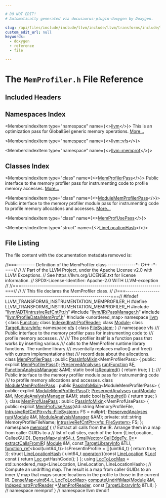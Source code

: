 ```yaml
---

# DO NOT EDIT!
# Automatically generated via docusaurus-plugin-doxygen by Doxygen.

slug: /api/files/include/include/llvm/include/llvm/transforms/include/llvm/transforms/instrumentation/memprofiler-h
custom_edit_url: null
keywords:
  - doxygen
  - reference
  - file

---
```





# The `MemProfiler.h` File Reference

<DoxygenPage pluginConfig={pluginConfig}>



## Included Headers

<IncludesList>
<IncludesListItem
  filePath="llvm/ADT/IntrusiveRefCntPtr.h"
  permalink="/docs/api/files/include/include/llvm/include/llvm/adt/intrusiverefcntptr-h"
  isLocal="true" />
<IncludesListItem
  filePath="llvm/IR/PassManager.h"
  permalink="/docs/api/files/include/include/llvm/include/llvm/ir/passmanager-h"
  isLocal="true" />
<IncludesListItem
  filePath="llvm/ProfileData/MemProf.h"
  permalink="/docs/api/files/include/include/llvm/include/llvm/profiledata/memprof-h"
  isLocal="true" />
<IncludesListItem
  filePath="unordered_map"
  permalink=""
  isLocal="false" />
</IncludesList>

## Namespaces Index

<MembersIndex>

<MembersIndexItem
  type="namespace"
  name={<><a href="/docs/api/namespaces/llvm">llvm</a></>}>
This is an optimization pass for GlobalISel generic memory operations. <a href="/docs/api/namespaces/llvm/#details">More...</a>
</MembersIndexItem>

<MembersIndexItem
  type="namespace"
  name={<><a href="/docs/api/namespaces/llvm/vfs">llvm::vfs</a></>}>
</MembersIndexItem>

<MembersIndexItem
  type="namespace"
  name={<><a href="/docs/api/namespaces/llvm/memprof">llvm::memprof</a></>}>
</MembersIndexItem>

</MembersIndex>

## Classes Index

<MembersIndex>

<MembersIndexItem
  type="class"
  name={<><a href="/docs/api/classes/llvm/memprofilerpass">MemProfilerPass</a></>}>
Public interface to the memory profiler pass for instrumenting code to profile memory accesses. <a href="/docs/api/classes/llvm/memprofilerpass/#details">More...</a>
</MembersIndexItem>

<MembersIndexItem
  type="class"
  name={<><a href="/docs/api/classes/llvm/modulememprofilerpass">ModuleMemProfilerPass</a></>}>
Public interface to the memory profiler module pass for instrumenting code to profile memory allocations and accesses. <a href="/docs/api/classes/llvm/modulememprofilerpass/#details">More...</a>
</MembersIndexItem>

<MembersIndexItem
  type="class"
  name={<><a href="/docs/api/classes/llvm/memprofusepass">MemProfUsePass</a></>}>
</MembersIndexItem>

<MembersIndexItem
  type="struct"
  name={<><a href="/docs/api/structs/llvm/memprof/linelocationhash">LineLocationHash</a></>}>
</MembersIndexItem>

</MembersIndex>


## File Listing

The file content with the documentation metadata removed is:

<ProgramListing>

<Link id="l00001" /><CodeLine lineNumber="1"><Highlight kind="comment">//===--------- Definition of the MemProfiler class --------------&#42;- C++ -&#42;-===//</Highlight><Highlight kind="normal"></Highlight></CodeLine>
<Link id="l00002" /><CodeLine lineNumber="2"><Highlight kind="normal"></Highlight><Highlight kind="comment">//</Highlight><Highlight kind="normal"></Highlight></CodeLine>
<Link id="l00003" /><CodeLine lineNumber="3"><Highlight kind="normal"></Highlight><Highlight kind="comment">// Part of the LLVM Project, under the Apache License v2.0 with LLVM Exceptions.</Highlight><Highlight kind="normal"></Highlight></CodeLine>
<Link id="l00004" /><CodeLine lineNumber="4"><Highlight kind="normal"></Highlight><Highlight kind="comment">// See https://llvm.org/LICENSE.txt for license information.</Highlight><Highlight kind="normal"></Highlight></CodeLine>
<Link id="l00005" /><CodeLine lineNumber="5"><Highlight kind="normal"></Highlight><Highlight kind="comment">// SPDX-License-Identifier: Apache-2.0 WITH LLVM-exception</Highlight><Highlight kind="normal"></Highlight></CodeLine>
<Link id="l00006" /><CodeLine lineNumber="6"><Highlight kind="normal"></Highlight><Highlight kind="comment">//</Highlight><Highlight kind="normal"></Highlight></CodeLine>
<Link id="l00007" /><CodeLine lineNumber="7"><Highlight kind="normal"></Highlight><Highlight kind="comment">//===----------------------------------------------------------------------===//</Highlight><Highlight kind="normal"></Highlight></CodeLine>
<Link id="l00008" /><CodeLine lineNumber="8"><Highlight kind="normal"></Highlight><Highlight kind="comment">//</Highlight><Highlight kind="normal"></Highlight></CodeLine>
<Link id="l00009" /><CodeLine lineNumber="9"><Highlight kind="normal"></Highlight><Highlight kind="comment">// This file declares the MemProfiler class.</Highlight><Highlight kind="normal"></Highlight></CodeLine>
<Link id="l00010" /><CodeLine lineNumber="10"><Highlight kind="normal"></Highlight><Highlight kind="comment">//</Highlight><Highlight kind="normal"></Highlight></CodeLine>
<Link id="l00011" /><CodeLine lineNumber="11"><Highlight kind="normal"></Highlight><Highlight kind="comment">//===----------------------------------------------------------------------===//</Highlight><Highlight kind="normal"></Highlight></CodeLine>
<Link id="l00012" /><CodeLine lineNumber="12"><Highlight kind="normal"></Highlight><Highlight kind="preprocessor">#ifndef LLVM&#95;TRANSFORMS&#95;INSTRUMENTATION&#95;MEMPROFILER&#95;H</Highlight><Highlight kind="normal"></Highlight></CodeLine>
<Link id="l00013" /><CodeLine lineNumber="13"><Highlight kind="normal"></Highlight><Highlight kind="preprocessor">#define LLVM&#95;TRANSFORMS&#95;INSTRUMENTATION&#95;MEMPROFILER&#95;H</Highlight><Highlight kind="normal"></Highlight></CodeLine>
<Link id="l00014" /><CodeLine lineNumber="14"><Highlight kind="normal"></Highlight></CodeLine>
<Link id="l00015" /><CodeLine lineNumber="15"><Highlight kind="normal"></Highlight><Highlight kind="preprocessor">#include &quot;<a href="/docs/api/files/include/include/llvm/include/llvm/adt/intrusiverefcntptr-h">llvm/ADT/IntrusiveRefCntPtr.h</a>&quot;</Highlight><Highlight kind="normal"></Highlight></CodeLine>
<Link id="l00016" /><CodeLine lineNumber="16"><Highlight kind="normal"></Highlight><Highlight kind="preprocessor">#include &quot;<a href="/docs/api/files/include/include/llvm/include/llvm/ir/passmanager-h">llvm/IR/PassManager.h</a>&quot;</Highlight><Highlight kind="normal"></Highlight></CodeLine>
<Link id="l00017" /><CodeLine lineNumber="17"><Highlight kind="normal"></Highlight><Highlight kind="preprocessor">#include &quot;<a href="/docs/api/files/include/include/llvm/include/llvm/profiledata/memprof-h">llvm/ProfileData/MemProf.h</a>&quot;</Highlight><Highlight kind="normal"></Highlight></CodeLine>
<Link id="l00018" /><CodeLine lineNumber="18"><Highlight kind="normal"></Highlight></CodeLine>
<Link id="l00019" /><CodeLine lineNumber="19"><Highlight kind="normal"></Highlight><Highlight kind="preprocessor">#include &lt;unordered&#95;map&gt;</Highlight><Highlight kind="normal"></Highlight></CodeLine>
<Link id="l00020" /><CodeLine lineNumber="20"><Highlight kind="normal"></Highlight></CodeLine>
<Link id="l00021" /><CodeLine lineNumber="21"><Highlight kind="normal"></Highlight><Highlight kind="keyword">namespace </Highlight><Highlight kind="normal"><a href="/docs/api/namespaces/llvm">llvm</a> &#123;</Highlight></CodeLine>
<Link id="l00022" /><CodeLine lineNumber="22"><Highlight kind="normal"></Highlight><Highlight kind="keyword">class </Highlight><Highlight kind="normal"><a href="/docs/api/classes/llvm/function">Function</a>;</Highlight></CodeLine>
<Link id="l00023" /><CodeLine lineNumber="23"><Highlight kind="normal"></Highlight><Highlight kind="keyword">class </Highlight><Highlight kind="normal"><a href="/docs/api/classes/llvm/indexedinstrprofreader">IndexedInstrProfReader</a>;</Highlight></CodeLine>
<Link id="l00024" /><CodeLine lineNumber="24"><Highlight kind="normal"></Highlight><Highlight kind="keyword">class </Highlight><Highlight kind="normal"><a href="/docs/api/classes/llvm/module">Module</a>;</Highlight></CodeLine>
<Link id="l00025" /><CodeLine lineNumber="25"><Highlight kind="normal"></Highlight><Highlight kind="keyword">class </Highlight><Highlight kind="normal"><a href="/docs/api/classes/llvm/targetlibraryinfo">TargetLibraryInfo</a>;</Highlight></CodeLine>
<Link id="l00026" /><CodeLine lineNumber="26"><Highlight kind="normal"></Highlight></CodeLine>
<Link id="l00027" /><CodeLine lineNumber="27"><Highlight kind="normal"></Highlight><Highlight kind="keyword">namespace </Highlight><Highlight kind="normal"><a href="/docs/api/namespaces/llvm/vfs">vfs</a> &#123;</Highlight></CodeLine>
<Link id="l00028" /><CodeLine lineNumber="28"><Highlight kind="normal"></Highlight><Highlight kind="keyword">class </Highlight><Highlight kind="normal"><a href="/docs/api/classes/llvm/vfs/filesystem">FileSystem</a>;</Highlight></CodeLine>
<Link id="l00029" /><CodeLine lineNumber="29"><Highlight kind="normal">&#125; </Highlight><Highlight kind="comment">// namespace vfs</Highlight><Highlight kind="normal"></Highlight></CodeLine>
<Link id="l00030" /><CodeLine lineNumber="30"><Highlight kind="normal"></Highlight><Highlight kind="comment"></Highlight></CodeLine>
<Link id="l00031" /><CodeLine lineNumber="31"><Highlight kind="comment">/// Public interface to the memory profiler pass for instrumenting code to</Highlight></CodeLine>
<Link id="l00032" /><CodeLine lineNumber="32"><Highlight kind="comment">/// profile memory accesses.</Highlight></CodeLine>
<Link id="l00033" /><CodeLine lineNumber="33"><Highlight kind="comment">///</Highlight></CodeLine>
<Link id="l00034" /><CodeLine lineNumber="34"><Highlight kind="comment">/// The profiler itself is a function pass that works by inserting various</Highlight></CodeLine>
<Link id="l00035" /><CodeLine lineNumber="35"><Highlight kind="comment">/// calls to the MemProfiler runtime library functions. The runtime library</Highlight></CodeLine>
<Link id="l00036" /><CodeLine lineNumber="36"><Highlight kind="comment">/// essentially replaces malloc() and free() with custom implementations that</Highlight></CodeLine>
<Link id="l00037" /><CodeLine lineNumber="37"><Highlight kind="comment">/// record data about the allocations.</Highlight><Highlight kind="normal"></Highlight></CodeLine>
<Link id="l00038" /><CodeLine lineNumber="38" lineLink="/docs/api/classes/llvm/memprofilerpass"><Highlight kind="normal"></Highlight><Highlight kind="keyword">class </Highlight><Highlight kind="normal"><a href="/docs/api/classes/llvm/memprofilerpass/#a93e296a07858458f6bd1a64c3bee364e">MemProfilerPass</a> : </Highlight><Highlight kind="keyword">public</Highlight><Highlight kind="normal"> <a href="/docs/api/structs/llvm/passinfomixin">PassInfoMixin</a>&lt;MemProfilerPass&gt; &#123;</Highlight></CodeLine>
<Link id="l00039" /><CodeLine lineNumber="39"><Highlight kind="normal"></Highlight><Highlight kind="keyword">public</Highlight><Highlight kind="normal">:</Highlight></CodeLine>
<Link id="l00040" /><CodeLine lineNumber="40" lineLink="/docs/api/classes/llvm/memprofilerpass/#a93e296a07858458f6bd1a64c3bee364e"><Highlight kind="normal">  </Highlight><Highlight kind="keyword">explicit</Highlight><Highlight kind="normal"> <a href="/docs/api/classes/llvm/memprofilerpass/#a93e296a07858458f6bd1a64c3bee364e">MemProfilerPass</a>();</Highlight></CodeLine>
<Link id="l00041" /><CodeLine lineNumber="41"><Highlight kind="normal">  <a href="/docs/api/classes/llvm/preservedanalyses">PreservedAnalyses</a> <a href="/docs/api/classes/llvm/memprofilerpass/#a9da61a3f33d95e94a03f2b2431100492">run</a>(<a href="/docs/api/classes/llvm/function">Function</a> &amp;<a href="/docs/api/files/lib/lib/support/md5-cpp/#a96d73bbd7af15cb1fc38c3f4a3bd82e9">F</a>, <a href="/docs/api/namespaces/llvm/#adce09a5a0de0e3177eb00e932734af2f">FunctionAnalysisManager</a> &amp;AM);</Highlight></CodeLine>
<Link id="l00042" /><CodeLine lineNumber="42" lineLink="/docs/api/classes/llvm/memprofilerpass/#aea73b46b95af371d4f718f6969203e88"><Highlight kind="normal">  </Highlight><Highlight kind="keyword">static</Highlight><Highlight kind="normal"> </Highlight><Highlight kind="keywordtype">bool</Highlight><Highlight kind="normal"> <a href="/docs/api/classes/llvm/memprofilerpass/#aea73b46b95af371d4f718f6969203e88">isRequired</a>() &#123; </Highlight><Highlight kind="keywordflow">return</Highlight><Highlight kind="normal"> </Highlight><Highlight kind="keyword">true</Highlight><Highlight kind="normal">; &#125;</Highlight></CodeLine>
<Link id="l00043" /><CodeLine lineNumber="43"><Highlight kind="normal">&#125;;</Highlight></CodeLine>
<Link id="l00044" /><CodeLine lineNumber="44"><Highlight kind="normal"></Highlight><Highlight kind="comment"></Highlight></CodeLine>
<Link id="l00045" /><CodeLine lineNumber="45"><Highlight kind="comment">/// Public interface to the memory profiler module pass for instrumenting code</Highlight></CodeLine>
<Link id="l00046" /><CodeLine lineNumber="46"><Highlight kind="comment">/// to profile memory allocations and accesses.</Highlight><Highlight kind="normal"></Highlight></CodeLine>
<Link id="l00047" /><CodeLine lineNumber="47" lineLink="/docs/api/classes/llvm/modulememprofilerpass"><Highlight kind="normal"></Highlight><Highlight kind="keyword">class </Highlight><Highlight kind="normal"><a href="/docs/api/classes/llvm/modulememprofilerpass/#a7aa3dc81bbdc76cddc65faedf137c16c">ModuleMemProfilerPass</a> : </Highlight><Highlight kind="keyword">public</Highlight><Highlight kind="normal"> <a href="/docs/api/structs/llvm/passinfomixin">PassInfoMixin</a>&lt;ModuleMemProfilerPass&gt; &#123;</Highlight></CodeLine>
<Link id="l00048" /><CodeLine lineNumber="48"><Highlight kind="normal"></Highlight><Highlight kind="keyword">public</Highlight><Highlight kind="normal">:</Highlight></CodeLine>
<Link id="l00049" /><CodeLine lineNumber="49" lineLink="/docs/api/classes/llvm/modulememprofilerpass/#a7aa3dc81bbdc76cddc65faedf137c16c"><Highlight kind="normal">  </Highlight><Highlight kind="keyword">explicit</Highlight><Highlight kind="normal"> <a href="/docs/api/classes/llvm/modulememprofilerpass/#a7aa3dc81bbdc76cddc65faedf137c16c">ModuleMemProfilerPass</a>();</Highlight></CodeLine>
<Link id="l00050" /><CodeLine lineNumber="50"><Highlight kind="normal">  <a href="/docs/api/classes/llvm/preservedanalyses">PreservedAnalyses</a> <a href="/docs/api/classes/llvm/modulememprofilerpass/#a1f56cd341951380da3dc0a019a5b4a3e">run</a>(<a href="/docs/api/classes/llvm/module">Module</a> &amp;M, <a href="/docs/api/namespaces/llvm/#af9c9208365fd9ce11392b4d79485e259">ModuleAnalysisManager</a> &amp;AM);</Highlight></CodeLine>
<Link id="l00051" /><CodeLine lineNumber="51" lineLink="/docs/api/classes/llvm/modulememprofilerpass/#ae7e24ecfba3f96de14c09d10b6c484a6"><Highlight kind="normal">  </Highlight><Highlight kind="keyword">static</Highlight><Highlight kind="normal"> </Highlight><Highlight kind="keywordtype">bool</Highlight><Highlight kind="normal"> <a href="/docs/api/classes/llvm/modulememprofilerpass/#ae7e24ecfba3f96de14c09d10b6c484a6">isRequired</a>() &#123; </Highlight><Highlight kind="keywordflow">return</Highlight><Highlight kind="normal"> </Highlight><Highlight kind="keyword">true</Highlight><Highlight kind="normal">; &#125;</Highlight></CodeLine>
<Link id="l00052" /><CodeLine lineNumber="52"><Highlight kind="normal">&#125;;</Highlight></CodeLine>
<Link id="l00053" /><CodeLine lineNumber="53"><Highlight kind="normal"></Highlight></CodeLine>
<Link id="l00054" /><CodeLine lineNumber="54" lineLink="/docs/api/classes/llvm/memprofusepass"><Highlight kind="normal"></Highlight><Highlight kind="keyword">class </Highlight><Highlight kind="normal"><a href="/docs/api/classes/llvm/memprofusepass/#a8cccd785edfbd932a0e26b62ac7d9592">MemProfUsePass</a> : </Highlight><Highlight kind="keyword">public</Highlight><Highlight kind="normal"> <a href="/docs/api/structs/llvm/passinfomixin">PassInfoMixin</a>&lt;MemProfUsePass&gt; &#123;</Highlight></CodeLine>
<Link id="l00055" /><CodeLine lineNumber="55"><Highlight kind="normal"></Highlight><Highlight kind="keyword">public</Highlight><Highlight kind="normal">:</Highlight></CodeLine>
<Link id="l00056" /><CodeLine lineNumber="56"><Highlight kind="normal">  </Highlight><Highlight kind="keyword">explicit</Highlight><Highlight kind="normal"> <a href="/docs/api/classes/llvm/memprofusepass/#a8cccd785edfbd932a0e26b62ac7d9592">MemProfUsePass</a>(std::string MemoryProfileFile,</Highlight></CodeLine>
<Link id="l00057" /><CodeLine lineNumber="57"><Highlight kind="normal">                          <a href="/docs/api/classes/llvm/intrusiverefcntptr">IntrusiveRefCntPtr&lt;vfs::FileSystem&gt;</a> FS = </Highlight><Highlight kind="keyword">nullptr</Highlight><Highlight kind="normal">);</Highlight></CodeLine>
<Link id="l00058" /><CodeLine lineNumber="58"><Highlight kind="normal">  <a href="/docs/api/classes/llvm/preservedanalyses">PreservedAnalyses</a> <a href="/docs/api/classes/llvm/memprofusepass/#a301e9c18f7576c32229ca4c2a06fb8e4">run</a>(<a href="/docs/api/classes/llvm/module">Module</a> &amp;M, <a href="/docs/api/namespaces/llvm/#af9c9208365fd9ce11392b4d79485e259">ModuleAnalysisManager</a> &amp;AM);</Highlight></CodeLine>
<Link id="l00059" /><CodeLine lineNumber="59"><Highlight kind="normal"></Highlight></CodeLine>
<Link id="l00060" /><CodeLine lineNumber="60"><Highlight kind="normal"></Highlight><Highlight kind="keyword">private</Highlight><Highlight kind="normal">:</Highlight></CodeLine>
<Link id="l00061" /><CodeLine lineNumber="61"><Highlight kind="normal">  std::string MemoryProfileFileName;</Highlight></CodeLine>
<Link id="l00062" /><CodeLine lineNumber="62"><Highlight kind="normal">  <a href="/docs/api/classes/llvm/intrusiverefcntptr">IntrusiveRefCntPtr&lt;vfs::FileSystem&gt;</a> FS;</Highlight></CodeLine>
<Link id="l00063" /><CodeLine lineNumber="63"><Highlight kind="normal">&#125;;</Highlight></CodeLine>
<Link id="l00064" /><CodeLine lineNumber="64"><Highlight kind="normal"></Highlight></CodeLine>
<Link id="l00065" /><CodeLine lineNumber="65"><Highlight kind="normal"></Highlight><Highlight kind="keyword">namespace </Highlight><Highlight kind="normal"><a href="/docs/api/namespaces/llvm/memprof">memprof</a> &#123;</Highlight></CodeLine>
<Link id="l00066" /><CodeLine lineNumber="66"><Highlight kind="normal"></Highlight></CodeLine>
<Link id="l00067" /><CodeLine lineNumber="67"><Highlight kind="normal"></Highlight><Highlight kind="comment">// Extract all calls from the IR.  Arrange them in a map from caller GUIDs to a</Highlight><Highlight kind="normal"></Highlight></CodeLine>
<Link id="l00068" /><CodeLine lineNumber="68"><Highlight kind="normal"></Highlight><Highlight kind="comment">// list of call sites, each of the form &#123;LineLocation, CalleeGUID&#125;.</Highlight><Highlight kind="normal"></Highlight></CodeLine>
<Link id="l00069" /><CodeLine lineNumber="69"><Highlight kind="normal"><a href="/docs/api/classes/llvm/densemap">DenseMap&lt;uint64&#95;t, SmallVector&lt;CallEdgeTy, 0&gt;</a>&gt; <a href="/docs/api/namespaces/llvm/memprof/#a632491c0fb6b223c9661724d5f14fd31">extractCallsFromIR</a>(</Highlight></CodeLine>
<Link id="l00070" /><CodeLine lineNumber="70"><Highlight kind="normal">    <a href="/docs/api/classes/llvm/module">Module</a> &amp;M, </Highlight><Highlight kind="keyword">const</Highlight><Highlight kind="normal"> <a href="/docs/api/classes/llvm/targetlibraryinfo">TargetLibraryInfo</a> &amp;TLI,</Highlight></CodeLine>
<Link id="l00071" /><CodeLine lineNumber="71"><Highlight kind="normal">    <a href="/docs/api/classes/llvm/function-ref">function&#95;ref</a>&lt;</Highlight><Highlight kind="keywordtype">bool</Highlight><Highlight kind="normal">(uint64&#95;t)&gt; IsPresentInProfile = &#91;&#93;(uint64&#95;t) &#123;</Highlight></CodeLine>
<Link id="l00072" /><CodeLine lineNumber="72"><Highlight kind="normal">      </Highlight><Highlight kind="keywordflow">return</Highlight><Highlight kind="normal"> </Highlight><Highlight kind="keyword">true</Highlight><Highlight kind="normal">;</Highlight></CodeLine>
<Link id="l00073" /><CodeLine lineNumber="73"><Highlight kind="normal">    &#125;);</Highlight></CodeLine>
<Link id="l00074" /><CodeLine lineNumber="74"><Highlight kind="normal"></Highlight></CodeLine>
<Link id="l00075" /><CodeLine lineNumber="75" lineLink="/docs/api/structs/llvm/memprof/linelocationhash"><Highlight kind="normal"></Highlight><Highlight kind="keyword">struct </Highlight><Highlight kind="normal"><a href="/docs/api/structs/llvm/memprof/linelocationhash">LineLocationHash</a> &#123;</Highlight></CodeLine>
<Link id="l00076" /><CodeLine lineNumber="76" lineLink="/docs/api/structs/llvm/memprof/linelocationhash/#abe3a493db4e41ed45519d318d8176705"><Highlight kind="normal">  uint64&#95;t <a href="/docs/api/structs/llvm/memprof/linelocationhash/#abe3a493db4e41ed45519d318d8176705">operator()</a>(</Highlight><Highlight kind="keyword">const</Highlight><Highlight kind="normal"> <a href="/docs/api/structs/llvm/memprof/linelocation">LineLocation</a> &amp;<a href="/docs/api/namespaces/llvm/loc">Loc</a>)</Highlight><Highlight kind="keyword"> const </Highlight><Highlight kind="normal">&#123;</Highlight></CodeLine>
<Link id="l00077" /><CodeLine lineNumber="77"><Highlight kind="normal">    </Highlight><Highlight kind="keywordflow">return</Highlight><Highlight kind="normal"> <a href="/docs/api/namespaces/llvm/loc">Loc</a>.getHashCode();</Highlight></CodeLine>
<Link id="l00078" /><CodeLine lineNumber="78"><Highlight kind="normal">  &#125;</Highlight></CodeLine>
<Link id="l00079" /><CodeLine lineNumber="79"><Highlight kind="normal">&#125;;</Highlight></CodeLine>
<Link id="l00080" /><CodeLine lineNumber="80"><Highlight kind="normal"></Highlight></CodeLine>
<Link id="l00081" /><CodeLine lineNumber="81" lineLink="/docs/api/namespaces/llvm/memprof/#a2b6903a402eb13690f10e5d7fc36f252"><Highlight kind="normal"></Highlight><Highlight kind="keyword">using </Highlight><Highlight kind="normal"><a href="/docs/api/namespaces/llvm/memprof/#a2b6903a402eb13690f10e5d7fc36f252">LocToLocMap</a> =</Highlight></CodeLine>
<Link id="l00082" /><CodeLine lineNumber="82"><Highlight kind="normal">    std::unordered&#95;map&lt;LineLocation, LineLocation, LineLocationHash&gt;;</Highlight></CodeLine>
<Link id="l00083" /><CodeLine lineNumber="83"><Highlight kind="normal"></Highlight></CodeLine>
<Link id="l00084" /><CodeLine lineNumber="84"><Highlight kind="normal"></Highlight><Highlight kind="comment">// Compute an undrifting map.  The result is a map from caller GUIDs to an inner</Highlight><Highlight kind="normal"></Highlight></CodeLine>
<Link id="l00085" /><CodeLine lineNumber="85"><Highlight kind="normal"></Highlight><Highlight kind="comment">// map that maps source locations in the profile to those in the current IR.</Highlight><Highlight kind="normal"></Highlight></CodeLine>
<Link id="l00086" /><CodeLine lineNumber="86"><Highlight kind="normal"><a href="/docs/api/classes/llvm/densemap">DenseMap&lt;uint64&#95;t, LocToLocMap&gt;</a></Highlight></CodeLine>
<Link id="l00087" /><CodeLine lineNumber="87"><Highlight kind="normal"><a href="/docs/api/namespaces/llvm/memprof/#a00f5f67697c1a52fbc4d64b216d0b76d">computeUndriftMap</a>(<a href="/docs/api/classes/llvm/module">Module</a> &amp;M, <a href="/docs/api/classes/llvm/indexedinstrprofreader">IndexedInstrProfReader</a> &#42;<a href="/docs/api/classes/llvm/memprof/memprofreader">MemProfReader</a>,</Highlight></CodeLine>
<Link id="l00088" /><CodeLine lineNumber="88"><Highlight kind="normal">                  </Highlight><Highlight kind="keyword">const</Highlight><Highlight kind="normal"> <a href="/docs/api/classes/llvm/targetlibraryinfo">TargetLibraryInfo</a> &amp;TLI);</Highlight></CodeLine>
<Link id="l00089" /><CodeLine lineNumber="89"><Highlight kind="normal"></Highlight></CodeLine>
<Link id="l00090" /><CodeLine lineNumber="90"><Highlight kind="normal">&#125; </Highlight><Highlight kind="comment">// namespace memprof</Highlight><Highlight kind="normal"></Highlight></CodeLine>
<Link id="l00091" /><CodeLine lineNumber="91"><Highlight kind="normal">&#125; </Highlight><Highlight kind="comment">// namespace llvm</Highlight><Highlight kind="normal"></Highlight></CodeLine>
<Link id="l00092" /><CodeLine lineNumber="92"><Highlight kind="normal"></Highlight></CodeLine>
<Link id="l00093" /><CodeLine lineNumber="93"><Highlight kind="normal"></Highlight><Highlight kind="preprocessor">#endif</Highlight></CodeLine>

</ProgramListing>


</DoxygenPage>
